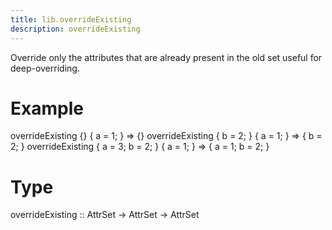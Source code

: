 ```yaml
---
title: lib.overrideExisting
description: overrideExisting
---
```



Override only the attributes that are already present in the old set
useful for deep-overriding.

# Example

overrideExisting {} { a = 1; }
=> {}
overrideExisting { b = 2; } { a = 1; }
=> { b = 2; }
overrideExisting { a = 3; b = 2; } { a = 1; }
=> { a = 1; b = 2; }

# Type

overrideExisting :: AttrSet -> AttrSet -> AttrSet
